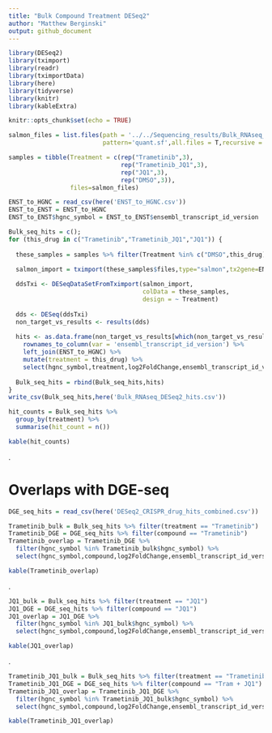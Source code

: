 ```yaml
---
title: "Bulk Compound Treatment DESeq2"
author: "Matthew Berginski"
output: github_document
---
```


```r
library(DESeq2)
library(tximport)
library(readr)
library(tximportData)
library(here)
library(tidyverse)
library(knitr)
library(kableExtra)

knitr::opts_chunk$set(echo = TRUE)
```

```r
salmon_files = list.files(path = '../../Sequencing_results/Bulk_RNAseq_drug_treatments/salmon_alignment/',
                          pattern='quant.sf',all.files = T,recursive = T, full.names = T)

samples = tibble(Treatment = c(rep("Trametinib",3), 
                               rep("Trametinib_JQ1",3),
                               rep("JQ1",3),
                               rep("DMSO",3)),
                 files=salmon_files)

ENST_to_HGNC = read_csv(here('ENST_to_HGNC.csv'))
ENST_to_ENST = ENST_to_HGNC
ENST_to_ENST$hgnc_symbol = ENST_to_ENST$ensembl_transcript_id_version

Bulk_seq_hits = c();
for (this_drug in c("Trametinib","Trametinib_JQ1","JQ1")) {
  
  these_samples = samples %>% filter(Treatment %in% c("DMSO",this_drug))

  salmon_import = tximport(these_samples$files,type="salmon",tx2gene=ENST_to_ENST)
  
  ddsTxi <- DESeqDataSetFromTximport(salmon_import,
                                     colData = these_samples,
                                     design = ~ Treatment)
  
  dds <- DESeq(ddsTxi)
  non_target_vs_results <- results(dds)
  
  hits <- as.data.frame(non_target_vs_results[which(non_target_vs_results$padj < 0.05),]) %>%
    rownames_to_column(var = 'ensembl_transcript_id_version') %>%
    left_join(ENST_to_HGNC) %>%
    mutate(treatment = this_drug) %>%
    select(hgnc_symbol,treatment,log2FoldChange,ensembl_transcript_id_version,everything())
  
  Bulk_seq_hits = rbind(Bulk_seq_hits,hits)
}
write_csv(Bulk_seq_hits,here('Bulk_RNAseq_DESeq2_hits.csv'))
```

```r
hit_counts = Bulk_seq_hits %>%
  group_by(treatment) %>%
  summarise(hit_count = n())

kable(hit_counts)
```

.

# Overlaps with DGE-seq

```r
DGE_seq_hits = read_csv(here('DESeq2_CRISPR_drug_hits_combined.csv'))

Trametinib_bulk = Bulk_seq_hits %>% filter(treatment == "Trametinib")
Trametinib_DGE = DGE_seq_hits %>% filter(compound == "Trametinib")
Trametinib_overlap = Trametinib_DGE %>% 
  filter(hgnc_symbol %in% Trametinib_bulk$hgnc_symbol) %>%
  select(hgnc_symbol,compound,log2FoldChange,ensembl_transcript_id_version,everything())

kable(Trametinib_overlap)
```
.
```r
JQ1_bulk = Bulk_seq_hits %>% filter(treatment == "JQ1")
JQ1_DGE = DGE_seq_hits %>% filter(compound == "JQ1")
JQ1_overlap = JQ1_DGE %>% 
  filter(hgnc_symbol %in% JQ1_bulk$hgnc_symbol) %>%
  select(hgnc_symbol,compound,log2FoldChange,ensembl_transcript_id_version,everything())

kable(JQ1_overlap)
```
.
```r
Trametinib_JQ1_bulk = Bulk_seq_hits %>% filter(treatment == "Trametinib_JQ1")
Trametinib_JQ1_DGE = DGE_seq_hits %>% filter(compound == "Tram + JQ1")
Trametinib_JQ1_overlap = Trametinib_JQ1_DGE %>% 
  filter(hgnc_symbol %in% Trametinib_JQ1_bulk$hgnc_symbol) %>%
  select(hgnc_symbol,compound,log2FoldChange,ensembl_transcript_id_version,everything())

kable(Trametinib_JQ1_overlap)
```